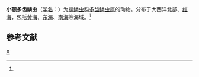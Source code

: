 {{Speciesbox 
| taxon = Polyodontes maxillosus
| image = Polyodontes maxillosus, Ranzani, 1817 - Museum fur Naturkunde, Berlin - DSC00136.JPG
| authority = (Ranzani, 1817)<ref name='id10452'>{{cite web| url =http://www.bioinfo.cn/db05/BjdwSpecies.php?action=view&id=10452| title =小颚多齿鳞虫| work =《中国动物物种编目数据库》| publisher =中国科学院微生物研究所| author =中国科学院动物研究所| accessdate =2009-04-16| deadurl =yes| archiveurl =https://web.archive.org/web/20160305054640/http://www.bioinfo.cn/db05/BjdwSpecies.php?action=view&id=10452| archivedate =2016-03-05}}</ref>
}}

'''小颚多齿鳞虫'''（[[学名|学名]]：{{lang|la|''Polyodontes maxillosus''}}）为[[蠕鳞虫科|蠕鳞虫科]][[多齿鳞虫属|多齿鳞虫属]]的动物。分布于大西洋北部、[[红海|红海]]，包括[[黄海|黄海]]、[[东海|东海]]、[[南海|南海]]等海域。<ref name='id10452'/>

== 参考文献 ==
{{reflist}}

{{Taxonbar|from=Q2105700}}

[[Category:多齿鳞虫属|X]]